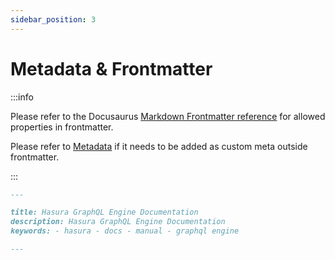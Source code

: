 ```yaml
---
sidebar_position: 3
---
```


# Metadata & Frontmatter

:::info

Please refer to the Docusaurus
[Markdown Frontmatter reference](https://docusaurus.io/docs/api/plugins/@docusaurus/plugin-content-docs#markdown-front-matter)
for allowed properties in frontmatter.

Please refer to [Metadata](https://docusaurus.io/docs/markdown-features/head-metadata) if it needs to be added as custom
meta outside frontmatter.

:::

```markdown
---

title: Hasura GraphQL Engine Documentation
description: Hasura GraphQL Engine Documentation
keywords: - hasura - docs - manual - graphql engine

---
```
